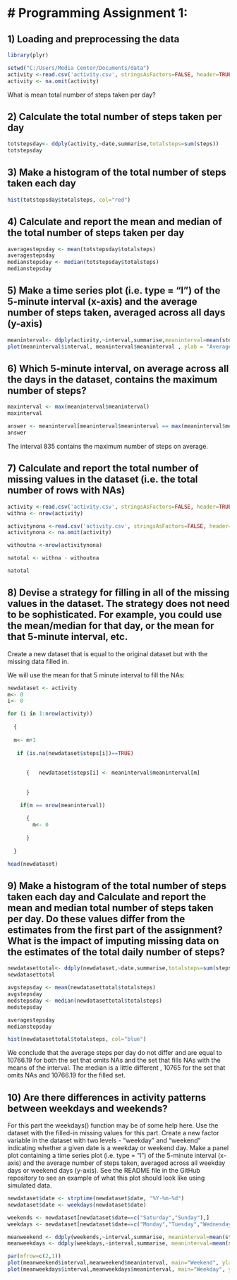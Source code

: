 # Programming Assignment 1:
========================================================


## 1) Loading and preprocessing the data

```r
library(plyr)

setwd("C:/Users/Media Center/Documents/data")
activity <-read.csv('activity.csv', stringsAsFactors=FALSE, header=TRUE)
activity <- na.omit(activity)

```


What is mean total number of steps taken per day?

## 2) Calculate the total number of steps taken per day

```r
totstepsday<- ddply(activity,~date,summarise,totalsteps=sum(steps))
totstepsday
```

## 3) Make a histogram of the total number of steps taken each day


```r
hist(totstepsday$totalsteps, col="red")

```

## 4) Calculate and report the mean and median of the total number of steps taken per day

```r
averagestepsday <- mean(totstepsday$totalsteps)
averagestepsday
medianstepsday <- median(totstepsday$totalsteps)
medianstepsday


```

## 5) Make a time series plot (i.e. type = "l") of the 5-minute interval (x-axis) and the average number of steps taken, averaged across all days (y-axis)


```r
meaninterval<- ddply(activity,~interval,summarise,meaninterval=mean(steps))
plot(meaninterval$interval, meaninterval$meaninterval , ylab = "Average number of steps", xlab = "interval", type= "l", col= 'red'  )

```

## 6) Which 5-minute interval, on average across all the days in the dataset, contains the maximum number of steps?

```r
maxinterval <- max(meaninterval$meaninterval)
maxinterval

answer <- meaninterval[meaninterval$meaninterval == max(meaninterval$meaninterval),]
answer
```

The interval 835 contains the maximum number of steps on average.


## 7) Calculate and report the total number of missing values in the dataset (i.e. the total number of rows with NAs)

```r
activity <-read.csv('activity.csv', stringsAsFactors=FALSE, header=TRUE)
withna <- nrow(activity)

activitynona <-read.csv('activity.csv', stringsAsFactors=FALSE, header=TRUE)
activitynona <- na.omit(activity)

withoutna <-nrow(activitynona)

natotal <- withna - withoutna

natotal


```


## 8) Devise a strategy for filling in all of the missing values in the dataset. The strategy does not need to be sophisticated. For example, you could use the mean/median for that day, or the mean for that 5-minute interval, etc.
Create a new dataset that is equal to the original dataset but with the missing data filled in.

We will use the mean for that 5 minute interval to fill the NAs:

```r

newdataset <- activity
m<- 0
i<- 0

for (i in 1:nrow(activity))
  
  {
  
  m<- m+1
  
   if (is.na(newdataset$steps[i])==TRUE) 
    
    
      {   newdataset$steps[i] <- meaninterval$meaninterval[m]
      
    
      }

    if(m == nrow(meaninterval))  
      
      { 
        m<- 0
      
      }
  
  }

```

```r

head(newdataset)

```

## 9) Make a histogram of the total number of steps taken each day and Calculate and report the mean and median total number of steps taken per day. Do these values differ from the estimates from the first part of the assignment? What is the impact of imputing missing data on the estimates of the total daily number of steps?

```r
newdatasettotal<- ddply(newdataset,~date,summarise,totalsteps=sum(steps))
newdatasettotal

avgstepsday <- mean(newdatasettotal$totalsteps)
avgstepsday
medstepsday <- median(newdatasettotal$totalsteps)
medstepsday

averagestepsday
medianstepsday

hist(newdatasettotal$totalsteps, col="blue")
```

We conclude that the average steps per day do not differ and are equal to 10766.19 for both the set that omits NAs and the set that fills NAs with the means of the interval. The median is a little different , 10765 for the set that omits NAs and 10766.19 for the filled set.

## 10) Are there differences in activity patterns between weekdays and weekends?

For this part the weekdays() function may be of some help here. Use the dataset with the filled-in missing values for this part.
Create a new factor variable in the dataset with two levels - "weekday" and "weekend" indicating whether a given date is a weekday or weekend day.
Make a panel plot containing a time series plot (i.e. type = "l") of the 5-minute interval (x-axis) and the average number of steps taken, averaged across all weekday days or weekend days (y-axis). See the README file in the GitHub repository to see an example of what this plot should look like using simulated data.

```r
newdataset$date <- strptime(newdataset$date, "%Y-%m-%d")
newdataset$date <- weekdays(newdataset$date)

weekends <- newdataset[newdataset$date==c("Saturday","Sunday"),]
weekdays <- newdataset[newdataset$date==c("Monday","Tuesday","Wednesday","Thursday","Friday"),]

meanweekend <- ddply(weekends,~interval,summarise, meaninterval=mean(steps))
meanweekdays <- ddply(weekdays,~interval,summarise, meaninterval=mean(steps))

par(mfrow=c(2,1))
plot(meanweekend$interval,meanweekend$meaninterval, main="Weekend", ylab = "Average number of steps", xlab = "interval", type= "l", col= 'red')
plot(meanweekdays$interval,meanweekdays$meaninterval, main="Weekday", ylab = "Average number of steps", xlab = "interval", type= "l", col= 'blue')

```
